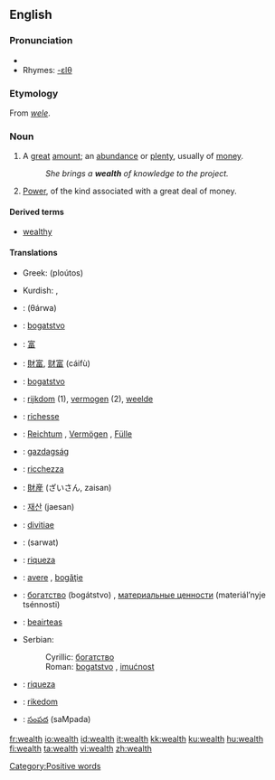 {{wikipedia}}
==English==

===Pronunciation===
*{{audio|en-us-wealth.ogg|Audio (US)}}
*Rhymes: [[Rhymes:English:-ɛlθ|-ɛlθ]]

===Etymology===
From {{ME.}} ''[[wele]]''.

===Noun===
{{en-noun|-}}

# A [[great]] [[amount]]; an [[abundance]] or [[plenty]], usually of [[money]].
#: ''She brings a '''wealth''' of knowledge to the project.''
# [[power|Power]], of the kind associated with a great deal of money.

====Derived terms====
*[[wealthy]]

====Translations====
{{trans-top|A great amount; an abundance or plenty, usually of money}}
*Greek: {{t|el|πλούτος|m|}} (ploútos)
{{trans-mid}}
*Kurdish: {{KUchar|[[دۆڵه‌مه‌ندی]]}}, {{KUchar|[[سامان]]}}
{{trans-bottom}}

{{trans-top|Power, of the kind associated with a great deal of money}}
{{trans-mid}}
{{trans-bottom}}

{{checktrans}}
{{trans-top|Translations to be categorised}}
*{{ttbc|Arabic}}: {{ARchar|[[ثروة]]}} (θárwa) {{f}}
*{{ttbc|Bosnian}}: [[bogatstvo]] {{n}}
*{{ttbc|CJKV Characters}}: [[富]]
*{{ttbc|Chinese}}: [[財富]], [[财富]] (cáifù)
*{{ttbc|Croatian}}: [[bogatstvo]] {{n}}
*{{ttbc|Dutch}}: [[rijkdom]] {{m}} (1), [[vermogen]] {{n}} (2), [[weelde]] {{f}}
*{{ttbc|French}}: [[richesse]] {{f}}
*{{ttbc|German}}: [[Reichtum]] {{m}}, [[Vermögen]] {{n}}, [[Fülle]] {{f}}
*{{ttbc|Hungarian}}: [[gazdagság]]
*{{ttbc|Italian}}: [[ricchezza]] {{f}}
*{{ttbc|Japanese}}: [[財産]] (ざいさん, zaisan)
*{{ttbc|Korean}}: [[재산]] (jaesan)
*{{ttbc|Latin}}: [[divitiae]] {{f}} {{p}}
{{trans-mid}}
*{{ttbc|Persian}}: {{FAchar|[[ثروت]]}} (sarwat)
*{{ttbc|Portuguese}}: [[riqueza]] {{f}}
*{{ttbc|Romanian}}: [[avere]] {{f}}, [[bogăţie]] {{f}}
*{{ttbc|Russian}}: [[богатство]] (bogátstvo) {{n}}, [[материальные ценности]] (materiál’nyje tsénnosti) {{fpl}}
*{{ttbc|Scottish Gaelic}}: [[beairteas]] {{m}}
*Serbian:
*:Cyrillic: [[богатство]] {{n}}
*:Roman: [[bogatstvo]] {{n}}, [[imućnost]] {{f}}
*{{ttbc|Spanish}}: [[riqueza]] {{f}}
*{{ttbc|Swedish}}: [[rikedom]]
*{{ttbc|Telugu}}: [[సంపద]] (saMpada)
{{trans-bottom}}

[[Category:Positive words]]

[[fr:wealth]]
[[io:wealth]]
[[id:wealth]]
[[it:wealth]]
[[kk:wealth]]
[[ku:wealth]]
[[hu:wealth]]
[[fi:wealth]]
[[ta:wealth]]
[[vi:wealth]]
[[zh:wealth]]